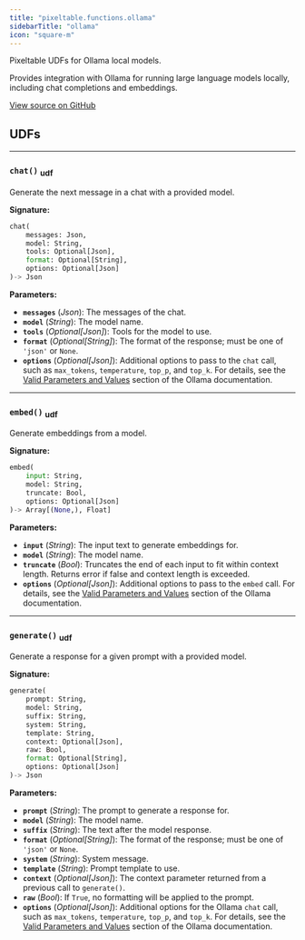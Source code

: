 ```yaml
---
title: "pixeltable.functions.ollama"
sidebarTitle: "ollama"
icon: "square-m"
---
```


Pixeltable UDFs for Ollama local models.

Provides integration with Ollama for running large language models locally, including chat completions and embeddings.


<a href="https://github.com/pixeltable/pixeltable/blob/latest/pixeltable/functions/ollama.py#L0" target="_blank">View source on GitHub</a>

## UDFs


---

### `chat()` <sub>udf</sub>

Generate the next message in a chat with a provided model.


**Signature:**

```python
chat(
    messages: Json,
    model: String,
    tools: Optional[Json],
    format: Optional[String],
    options: Optional[Json]
)-> Json
```

**Parameters:**

- **`messages`** (*Json*): The messages of the chat.
- **`model`** (*String*): The model name.
- **`tools`** (*Optional[Json]*): Tools for the model to use.
- **`format`** (*Optional[String]*): The format of the response; must be one of `'json'` or `None`.
- **`options`** (*Optional[Json]*): Additional options to pass to the `chat` call, such as `max_tokens`, `temperature`, `top_p`, and `top_k`. For details, see the [Valid Parameters and Values](https://github.com/ollama/ollama/blob/main/docs/modelfile.md#valid-parameters-and-values) section of the Ollama documentation.


---

### `embed()` <sub>udf</sub>

Generate embeddings from a model.


**Signature:**

```python
embed(
    input: String,
    model: String,
    truncate: Bool,
    options: Optional[Json]
)-> Array[(None,), Float]
```

**Parameters:**

- **`input`** (*String*): The input text to generate embeddings for.
- **`model`** (*String*): The model name.
- **`truncate`** (*Bool*): Truncates the end of each input to fit within context length. Returns error if false and context length is exceeded.
- **`options`** (*Optional[Json]*): Additional options to pass to the `embed` call. For details, see the [Valid Parameters and Values](https://github.com/ollama/ollama/blob/main/docs/modelfile.md#valid-parameters-and-values) section of the Ollama documentation.


---

### `generate()` <sub>udf</sub>

Generate a response for a given prompt with a provided model.


**Signature:**

```python
generate(
    prompt: String,
    model: String,
    suffix: String,
    system: String,
    template: String,
    context: Optional[Json],
    raw: Bool,
    format: Optional[String],
    options: Optional[Json]
)-> Json
```

**Parameters:**

- **`prompt`** (*String*): The prompt to generate a response for.
- **`model`** (*String*): The model name.
- **`suffix`** (*String*): The text after the model response.
- **`format`** (*Optional[String]*): The format of the response; must be one of `'json'` or `None`.
- **`system`** (*String*): System message.
- **`template`** (*String*): Prompt template to use.
- **`context`** (*Optional[Json]*): The context parameter returned from a previous call to `generate()`.
- **`raw`** (*Bool*): If `True`, no formatting will be applied to the prompt.
- **`options`** (*Optional[Json]*): Additional options for the Ollama `chat` call, such as `max_tokens`, `temperature`, `top_p`, and `top_k`. For details, see the [Valid Parameters and Values](https://github.com/ollama/ollama/blob/main/docs/modelfile.md#valid-parameters-and-values) section of the Ollama documentation.

